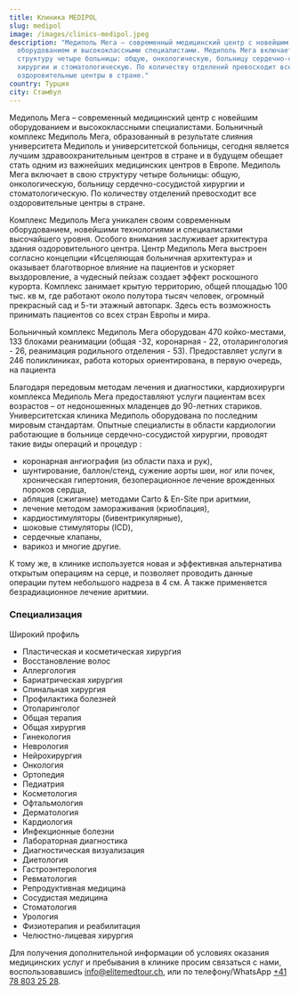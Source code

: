 ```yaml
---
title: Клиника MEDIPOL
slug: medipol
image: /images/clinics-medipol.jpeg
description: "Медиполь Мега – современный медицинский центр с новейшим
  оборудованием и высококлассными специалистами. Медиполь Мега включает в свою
  структуру четыре больницы: общую, онкологическую, больницу сердечно-сосудистой
  хирургии и стоматологическую. По количеству отделений превосходит все
  оздоровительные центры в стране."
country: Турция
city: Стамбул
---
```


Медиполь Мега – современный медицинский центр с новейшим оборудованием и высококлассными специалистами. Больничный комплекс Медиполь Мега, образованный в результате слияния университета Медиполь и университетской больницы, сегодня является лучшим здравоохранительным центров в стране и в будущем обещает стать одним из важнейших медицинских центров в Европе. Медиполь Мега включает в свою структуру четыре больницы: общую, онкологическую, больницу сердечно-сосудистой хирургии и стоматологическую. По количеству отделений превосходит все оздоровительные центры в стране.

Комплекс Медиполь Мега уникален своим современным оборудованием, новейшими технологиями и специалистами высочайшего уровня. Особого внимания заслуживает архитектура здания оздоровительного центра. Центр Медиполь Мега выстроен согласно концепции «Исцеляющая больничная архитектура» и оказывает благотворное влияние на пациентов и ускоряет выздоровление, а чудесный пейзаж создает эффект роскошного курорта. Комплекс занимает крытую территорию, общей площадью 100 тыс. кв м, где работают около полутора тысяч человек, огромный прекрасный сад и 5-ти этажный автопарк. Здесь есть возможность принимать пациентов со всех стран Европы и мира.

Больничный комплекс Медиполь Мега оборудован 470 койко-местами, 133 блоками реанимации (общая -32, коронарная - 22, отоларингология - 26, реанимация родильного отделения - 53). Предоставляет услуги в 246 поликлиниках, работа которых ориентирована, в первую очередь, на пациента

Благодаря передовым методам лечения и диагностики, кардиохирурги комплекса Медиполь Мега предоставляют услуги пациентам всех возрастов – от недоношенных младенцев до 90-летних стариков. Университетская клиника Медиполь оборудована по последним мировым стандартам. Опытные специалисты в области кардиологии работающие в больнице сердечно-сосудистой хирургии, проводят такие виды операций и процедур :

- коронарная ангиография (из области паха и рук),
- шунтирование, баллон/стенд, сужение аорты шеи, ног или почек, хроническая гипертония, безоперационное лечение врожденных пороков сердца,
- абляция (сжигание) методами Carto & En-Site при аритмии,
- лечение методом замораживания (криоблация),
- кардиостимуляторы (бивентрикулярные),
- шоковые стимуляторы (ICD),
- сердечные клапаны,
- варикоз и многие другие.

К тому же, в клинике используется новая и эффективная альтернатива открытым операциям на серце, и позволяет проводить данные операции путем небольшого надреза в 4 см. А также применяется безрадиационное лечение аритмии.

### Специализация

Широкий профиль

- Пластическая и косметическая хирургия
- Восстановление волос
- Аллергология
- Бариатрическая хирургия
- Спинальная хирургия
- Профилактика болезней
- Отоларинголог
- Общая терапия
- Общая хирургия
- Гинекология
- Неврология
- Нейрохирургия
- Онкология
- Ортопедия
- Педиатрия
- Косметология
- Офтальмология
- Дерматология
- Кардиология
- Инфекционные болезни
- Лабораторная диагностика
- Диагностическая визуализация
- Диетология
- Гастроэнтерология
- Ревматология
- Репродуктивная медицина
- Сосудистая медицина
- Стоматология
- Урология
- Физиотерапия и реабилитация
- Челюстно-лицевая хирургия

Для получения дополнительной информации об условиях оказания медицинских услуг и пребывания в клинике просим связаться с нами, воспользовавшись [info@elitemedtour.ch](mailto:info@elitemedtour.ch), или по телефону/WhatsApp [+41 78 803 25 28](tel:41788032528).
